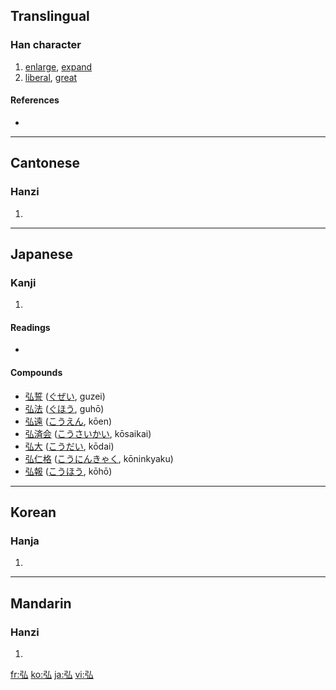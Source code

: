 ==Translingual==

===Han character===
{{Han char|rn=57|rad=弓|as=02|sn=5|four=1223<sub>0</sub>|canj=弓戈 (NI), X弓戈 (XNI)}}

# [[enlarge]], [[expand]]
# [[liberal]], [[great]]

====References====
* {{Han ref|kx=0356.170|dkj=09709|dj=0673.020|hdz=20990.150|uh=5F18|ud=24344|bh=A5B0|bd=42416}}

----

==Cantonese==

===Hanzi===
{{yue-hanzi|jyut=|y=wang4}}

# {{defn|Cantonese}}

----

==Japanese==

===Kanji===
{{ja-kanji|grade=|rs=弓02}}

# {{defn|Japanese}}

====Readings====
* {{ja-readings|on=[[こう]] (kō), [[ぐ]] (gu)|kun=[[ひろい]] (hiroi), [[ひろめる]] (hiromeru)}}

====Compounds====
* [[弘誓]] ([[ぐぜい]], guzei)
* [[弘法]] ([[ぐほう]], guhō)
* [[弘遠]] ([[こうえん]], kōen)
* [[弘済会]] ([[こうさいかい]], kōsaikai)
* [[弘大]] ([[こうだい]], kōdai)
* [[弘仁格]] ([[こうにんきゃく]], kōninkyaku)
* [[弘報]] ([[こうほう]], kōhō)

----

==Korean==

===Hanja===
{{ko-hanja|hangeul=홍|eumhun=|rv=hong|mr=hong|y=hong}}

# {{defn|Korean}}

----

==Mandarin==

===Hanzi===
{{cmn-hanzi|pin=[[hóng]] ([[hong2]])|wg=hung<sup>2</sup>}}

# {{defn|Mandarin}}

[[fr:弘]]
[[ko:弘]]
[[ja:弘]]
[[vi:弘]]